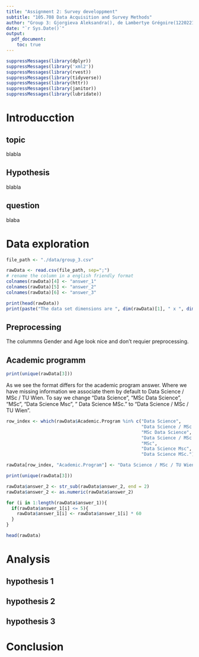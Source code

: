 ```yaml
---
title: "Assignment 2: Survey developpment"
subtitle: "105.708 Data Acquisition and Survey Methods"
author: "Group 3: Gjorgieva Aleksandra(), de Lambertye Grégoire(12202211),	Loos Annika Katharina()"
date: "`r Sys.Date()`"
output: 
  pdf_document:
    toc: true
---
```


```r
suppressMessages(library(dplyr))
suppressMessages(library('xml2'))
suppressMessages(library(rvest))
suppressMessages(library(tidyverse))
suppressMessages(library(httr))
suppressMessages(library(janitor))
suppressMessages(library(lubridate))
```

# Introducction 

## topic

blabla 

## Hypothesis 

blabla 

## question 

blaba 

# Data exploration 

```r
file_path <- "./data/group_3.csv"

rawData <- read.csv(file_path, sep=";")
# rename the column in a english friendly format 
colnames(rawData)[4] <- "answer_1" 
colnames(rawData)[5] <- "answer_2" 
colnames(rawData)[6] <- "answer_3"

print(head(rawData))
print(paste("The data set dimensions are ", dim(rawData)[1], " x ", dim(rawData)[2]))
```

## Preprocessing 

The colummns Gender and Age look nice and don't requier preprocessing.  

## Academic programm

```r
print(unique(rawData[3]))
```
As we see the format differs for the academic program answer. Where we have missing information we associate them by default to Data Science / MSc / TU Wien. To say we change "Data Science", "MSc Data Science", "MSc", "Data Science Msc", "	Data Science MSc." to "Data Science / MSc / TU Wien". 

```r
row_index <- which(rawData$Academic.Program %in% c("Data Science", 
                                                   "Data Science / MSc / TU Wien", 
                                                   "MSc Data Science", 
                                                   "Data Science / MSc / TU WIen",
                                                   "MSc", 
                                                   "Data Science Msc", 
                                                   "Data Science MSc."))

rawData[row_index, "Academic.Program"] <- "Data Science / MSc / TU Wien"
```


```r

print(unique(rawData[3]))
```

```r
rawData$answer_2 <- str_sub(rawData$answer_2, end = 2)
rawData$answer_2 <- as.numeric(rawData$answer_2)
```


```r
for (i in 1:length(rawData$answer_1)){
  if(rawData$answer_1[i] <= 5){
    rawData$answer_1[i] <- rawData$answer_1[i] * 60
  }
}
```



```r
head(rawData)
```
 

# Analysis 

## hypothesis 1

## hypothesis 2

## hypothesis 3


# Conclusion 

